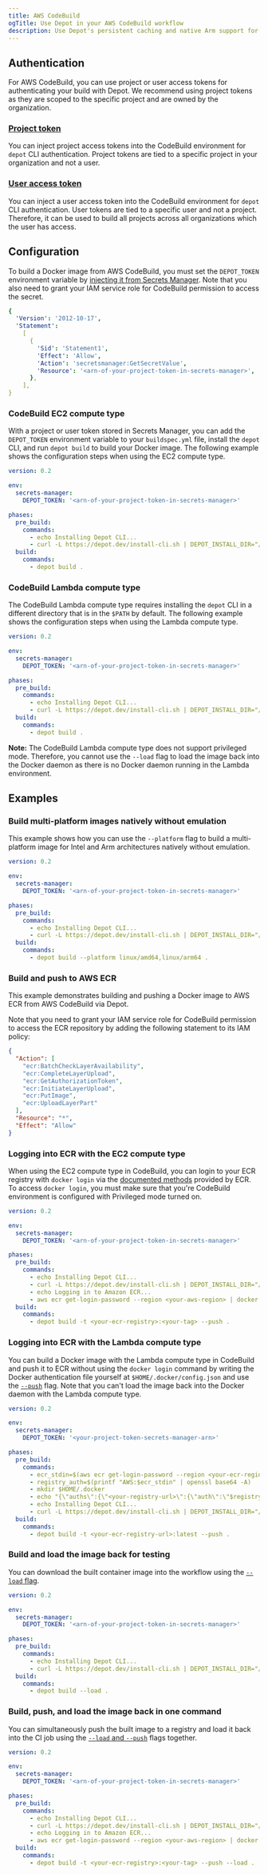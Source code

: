 ```yaml
---
title: AWS CodeBuild
ogTitle: Use Depot in your AWS CodeBuild workflow
description: Use Depot's persistent caching and native Arm support for faster Docker image builds in AWS CodeBuild
---
```


## Authentication

For AWS CodeBuild, you can use project or user access tokens for authenticating your build with Depot. We recommend using project tokens as they are scoped to the specific project and are owned by the organization.

### [Project token](/docs/cli/authentication#project-tokens)

You can inject project access tokens into the CodeBuild environment for `depot` CLI authentication. Project tokens are tied to a specific project in your organization and not a user.

### [User access token](/docs/cli/authentication#user-access-tokens)

You can inject a user access token into the CodeBuild environment for `depot` CLI authentication. User tokens are tied to a specific user and not a project. Therefore, it can be used to build all projects across all organizations which the user has access.

## Configuration

To build a Docker image from AWS CodeBuild, you must set the `DEPOT_TOKEN` environment variable by [injecting it from Secrets Manager](https://docs.aws.amazon.com/codebuild/latest/userguide/build-spec-ref.html#secrets-manager-build-spec). Note that you also need to grant your IAM service role for CodeBuild permission to access the secret.

```yaml
{
  'Version': '2012-10-17',
  'Statement':
    [
      {
        'Sid': 'Statement1',
        'Effect': 'Allow',
        'Action': 'secretsmanager:GetSecretValue',
        'Resource': '<arn-of-your-project-token-in-secrets-manager>',
      },
    ],
}
```

### CodeBuild EC2 compute type

With a project or user token stored in Secrets Manager, you can add the `DEPOT_TOKEN` environment variable to your `buildspec.yml` file, install the `depot` CLI, and run `depot build` to build your Docker image. The following example shows the configuration steps when using the EC2 compute type.

```yaml showLineNumbers
version: 0.2

env:
  secrets-manager:
    DEPOT_TOKEN: '<arn-of-your-project-token-in-secrets-manager>'

phases:
  pre_build:
    commands:
      - echo Installing Depot CLI...
      - curl -L https://depot.dev/install-cli.sh | DEPOT_INSTALL_DIR="/usr/local/bin" sh
  build:
    commands:
      - depot build .
```

### CodeBuild Lambda compute type

The CodeBuild Lambda compute type requires installing the `depot` CLI in a different directory that is in the `$PATH` by default. The following example shows the configuration steps when using the Lambda compute type.

```yaml showLineNumbers
version: 0.2

env:
  secrets-manager:
    DEPOT_TOKEN: '<arn-of-your-project-token-in-secrets-manager>'

phases:
  pre_build:
    commands:
      - echo Installing Depot CLI...
      - curl -L https://depot.dev/install-cli.sh | DEPOT_INSTALL_DIR="/tmp/codebuild/bin" sh
  build:
    commands:
      - depot build .
```

**Note:** The CodeBuild Lambda compute type does not support privileged mode. Therefore, you cannot use the `--load` flag to load the image back into the Docker daemon as there is no Docker daemon running in the Lambda environment.

## Examples

### Build multi-platform images natively without emulation

This example shows how you can use the `--platform` flag to build a multi-platform image for Intel and Arm architectures natively without emulation.

```yaml showLineNumbers
version: 0.2

env:
  secrets-manager:
    DEPOT_TOKEN: '<arn-of-your-project-token-in-secrets-manager>'

phases:
  pre_build:
    commands:
      - echo Installing Depot CLI...
      - curl -L https://depot.dev/install-cli.sh | DEPOT_INSTALL_DIR="/usr/local/bin" sh
  build:
    commands:
      - depot build --platform linux/amd64,linux/arm64 .
```

### Build and push to AWS ECR

This example demonstrates building and pushing a Docker image to AWS ECR from AWS CodeBuild via Depot.

Note that you need to grant your IAM service role for CodeBuild permission to access the ECR repository by adding the following statement to its IAM policy:

```json
{
  "Action": [
    "ecr:BatchCheckLayerAvailability",
    "ecr:CompleteLayerUpload",
    "ecr:GetAuthorizationToken",
    "ecr:InitiateLayerUpload",
    "ecr:PutImage",
    "ecr:UploadLayerPart"
  ],
  "Resource": "*",
  "Effect": "Allow"
}
```

### Logging into ECR with the EC2 compute type

When using the EC2 compute type in CodeBuild, you can login to your ECR registry with `docker login` via the [documented methods](https://docs.aws.amazon.com/codebuild/latest/userguide/sample-docker.html#sample-docker-files) provided by ECR. To access `docker login`, you must make sure that you're CodeBuild environment is configured with Privileged mode turned on.

```yaml showLineNumbers
version: 0.2

env:
  secrets-manager:
    DEPOT_TOKEN: '<arn-of-your-project-token-in-secrets-manager>'

phases:
  pre_build:
    commands:
      - echo Installing Depot CLI...
      - curl -L https://depot.dev/install-cli.sh | DEPOT_INSTALL_DIR="/usr/local/bin" sh
      - echo Logging in to Amazon ECR...
      - aws ecr get-login-password --region <your-aws-region> | docker login --username AWS --password-stdin <your-ecr-registry>
  build:
    commands:
      - depot build -t <your-ecr-registry>:<your-tag> --push .
```

### Logging into ECR with the Lambda compute type

You can build a Docker image with the Lambda compute type in CodeBuild and push it to ECR without using the `docker login` command by writing the Docker authentication file yourself at `$HOME/.docker/config.json` and use the [`--push`](/docs/cli/reference#depot-build) flag. Note that you can't load the image back into the Docker daemon with the Lambda compute type.

```yaml showLineNumbers
version: 0.2

env:
  secrets-manager:
    DEPOT_TOKEN: '<your-project-token-secrets-manager-arn>'

phases:
  pre_build:
    commands:
      - ecr_stdin=$(aws ecr get-login-password --region <your-ecr-region>)
      - registry_auth=$(printf "AWS:$ecr_stdin" | openssl base64 -A)
      - mkdir $HOME/.docker
      - echo "{\"auths\":{\"<your-registry-url>\":{\"auth\":\"$registry_auth\"}}}" > $HOME/.docker/config.json
      - echo Installing Depot CLI...
      - curl -L https://depot.dev/install-cli.sh | DEPOT_INSTALL_DIR="/tmp/codebuild/bin" sh
  build:
    commands:
      - depot build -t <your-ecr-registry-url>:latest --push .
```

### Build and load the image back for testing

You can download the built container image into the workflow using the [`--load` flag](/docs/cli/reference#depot-build).

```yaml showLineNumbers
version: 0.2

env:
  secrets-manager:
    DEPOT_TOKEN: '<arn-of-your-project-token-in-secrets-manager>'

phases:
  pre_build:
    commands:
      - echo Installing Depot CLI...
      - curl -L https://depot.dev/install-cli.sh | DEPOT_INSTALL_DIR="/usr/local/bin" sh
  build:
    commands:
      - depot build --load .
```

### Build, push, and load the image back in one command

You can simultaneously push the built image to a registry and load it back into the CI job using the [`--load` and `--push`](/docs/cli/reference#depot-build) flags together.

```yaml showLineNumbers
version: 0.2

env:
  secrets-manager:
    DEPOT_TOKEN: '<arn-of-your-project-token-in-secrets-manager>'

phases:
  pre_build:
    commands:
      - echo Installing Depot CLI...
      - curl -L https://depot.dev/install-cli.sh | DEPOT_INSTALL_DIR="/usr/local/bin" sh
      - echo Logging in to Amazon ECR...
      - aws ecr get-login-password --region <your-aws-region> | docker login --username AWS --password-stdin <your-ecr-registry>
  build:
    commands:
      - depot build -t <your-ecr-registry>:<your-tag> --push --load .
```
